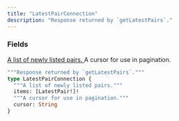 ```yaml
---
title: "LatestPairConnection"
description: "Response returned by `getLatestPairs`."
---
```


### Fields

<a href="/api-reference/types/latestpair">
  <ResponseField name="items" type="[LatestPair!]!" required>
    A list of newly listed pairs.
  </ResponseField>
</a>

<ResponseField name="cursor" type="String">
  A cursor for use in pagination.
</ResponseField>


```graphql LatestPairConnection
"""Response returned by `getLatestPairs`."""
type LatestPairConnection {
  """A list of newly listed pairs."""
  items: [LatestPair!]!
  """A cursor for use in pagination."""
  cursor: String
}
```
